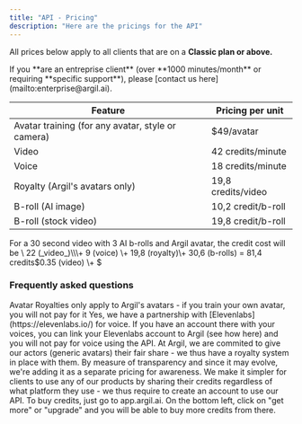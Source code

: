 ```yaml
---
title: "API - Pricing"
description: "Here are the pricings for the API"
---
```


All prices below apply to all clients that are on a **Classic plan or above.**

<Warning>
  If you **are an entreprise client** (over **1000 minutes/month** or requiring **specific support**), please [contact us here](mailto:enterprise@argil.ai).
</Warning>

| Feature                                           | Pricing per unit   |
| ------------------------------------------------- | ------------------ |
| Avatar training (for any avatar, style or camera) | \$49/avatar        |
| Video                                             | 42 credits/minute  |
| Voice                                             | 18 credits/minute  |
| Royalty (Argil's avatars only)                    | 19,8 credits/video |
| B-roll (AI image)                                 | 10,2 credit/b-roll |
| B-roll (stock video)                              | 19,8 credit/b-roll |

<Note>
  For a 30 second video with 3 AI b-rolls and Argil avatar, the credit cost will be \
  22 (_video_)\\\+ 9 (voice) \+ 19,8 (royalty)\+ 30,6 (b-rolls) =  81,4 credits$0.35 (video) \+ $
</Note>

### Frequently asked questions

<Note>
  Avatar Royalties only apply to Argil's avatars - if you train your own avatar, you will not pay for it
</Note>

<AccordionGroup>
  <Accordion title="Can I avoid paying for voice?" defaultOpen="false">
    Yes, we have a partnership with [Elevenlabs](https://elevenlabs.io/) for voice. If you have an account there with your voices, you can link your Elevenlabs account to Argil (see how here) and you will not pay for voice using the API.
  </Accordion>
  <Accordion title='What is the "avatar royalty"?' defaultOpen="false">
    At Argil, we are commited to give our actors (generic avatars) their fair share - we thus have a royalty system in place with them. By measure of transparency and since it may evolve, we're adding it as a separate pricing for awareness.
  </Accordion>
  <Accordion title="Why do I need to subscribe to a plan for the API?" defaultOpen="false">
    We make it simpler for clients to use any of our products by sharing their credits regardless of what platform they use - we thus require to create an account to use our API.
  </Accordion>
  <Accordion title="How to buy credits?" defaultOpen="false">
    To buy credits, just go to app.argil.ai. On the bottom left, click on "get more" or "upgrade" and you will be able to buy more credits from there.
  </Accordion>
</AccordionGroup>